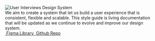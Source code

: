 
<Meta title="Intro" />

<div style={{ width: '50%', margin: '0 auto', textAlign: 'center' }}>
  <img alt="User Interviews Design System" src={ImageFile} />
  <div>
    We aim to create a system that let us build a user experience that is consistent,
    flexible and scalable.  This style guide is living documentation that will be
    updated as we continue to evolve and improve our design system.
  </div>
  <a
    type="button"
    style={{
      background: colors.UX_GRAY_200,
      borderRadius: '60px',
      fontSize: '14px',
      fontWeight: 'bold',
      padding: '10px 20px',
      margin: '10px',
      border: '0',
      color: colors.UX_GRAY_600,
    }}
    href="https://www.figma.com/file/471iS3QrpPtXZpS1xbsJ20/Components"
    rel="noopener noreferrer"
    target="_blank"
  >
    <img alt="" src={FigmaLogo} />
    Figma Library
  </a>
  <a
    type="button"
    style={{
      background: colors.UX_GRAY_200,
      borderRadius: '60px',
      fontSize: '14px',
      fontWeight: 'bold',
      padding: '10px 20px',
      border: '0',
      color: colors.UX_GRAY_600,
    }}
    href="https://github.com/user-interviews/ui-design-system"
    rel="noopener noreferrer"
    target="_blank"
  >
      <img alt="" src={GithubLogo} />
      Github Repo
  </a>
</div>
